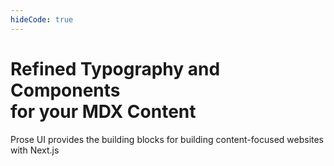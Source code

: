 ```yaml
---
hideCode: true
---
```


# Refined Typography and Components <br className="hidden md:inline" /> for your MDX Content

Prose UI provides the building blocks for building content-focused websites with Next.js

<LandingButtons className="mt-10" />
